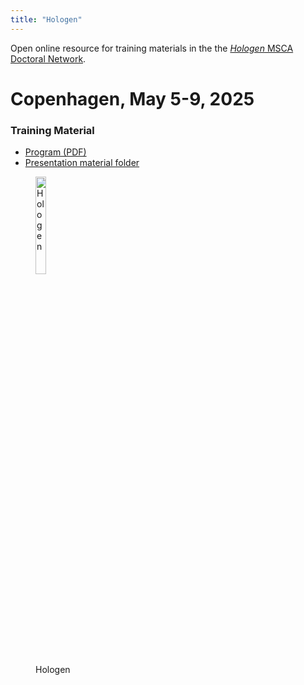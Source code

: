 ```yaml
---
title: "Hologen"
---
```


Open online resource for training materials in the the [*Hologen* MSCA
Doctoral Network](https://www.hologen-network.eu/).

# Copenhagen, May 5-9, 2025

### Training Material

- [Program (PDF)](https://github.com/hologen-network/training/tree/main/docs/material/Program.pdf)
- [Presentation material folder](https://github.com/hologen-network/training/tree/main/docs/material/training_material)

![Hologen](images/hologen-logo-web-1000x160.png){width=20% fig-align="left"}  





